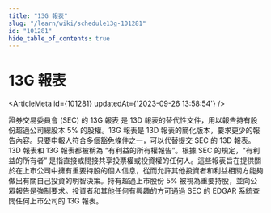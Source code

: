 ```yaml
---
title: "13G 報表"
slug: "/learn/wiki/schedule13g-101281"
id: "101281"
hide_table_of_contents: true
---
```



# 13G 報表

<ArticleMeta id={101281} updatedAt={'2023-09-26 13:58:54'} />
<div className='border-solid border-b border-t-0 my-4 border-[var(--ifm-color-gray-300)]' />

證券交易委員會 (SEC) 的 13G 報表 是 13D 報表的替代性文件，用以報告持有股份超過公司總股本 5% 的股權。13G 報表是 13D 報表的簡化版本，要求更少的報告內容。只要申報人符合多個豁免條件之一，可以代替提交 SEC 的 13D 報表。13D 報表和 13G 報表都被稱為 “有利益的所有權報告”。根據 SEC 的規定，“有利益的所有者” 是指直接或間接共享投票權或投資權的任何人。這些報表旨在提供關於在上市公司中擁有重要持股的個人信息，從而允許其他投資者和利益相關方能夠做出有關自己投資的明智決策。持有超過上市股份 5% 被視為重要持股，並向公眾報告是強制要求。投資者和其他任何有興趣的方可通過 SEC 的 EDGAR 系統查閲任何上市公司的 13G 報表。

